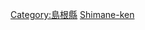{{日本行政區劃分類導航|建築物}}
{{Commonscat|Buildings in Shimane prefecture}}

[[Category:島根縣|Category:島根縣]]
[[Category:日本各都道府縣建築物|Shimane-ken]]